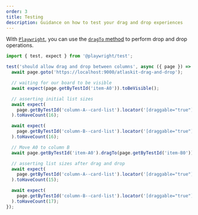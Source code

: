 ```yaml
---
order: 3
title: Testing
description: Guidance on how to test your drag and drop experiences
---
```


With [`Playwright`](https://playwright.dev/), you can use the [`dragTo` method](https://playwright.dev/docs/input#drag-and-drop) to perform drop and drop operations.

```ts
import { test, expect } from '@playwright/test';

test('should allow drag and drop between columns', async ({ page }) => {
  await page.goto('https://localhost:9000/atlaskit-drag-and-drop');

  // waiting for our board to be visible
  await expect(page.getByTestId('item-A0')).toBeVisible();

  // asserting initial list sizes
  await expect(
    page.getByTestId('column-A--card-list').locator('[draggable="true"]'),
  ).toHaveCount(16);

  await expect(
    page.getByTestId('column-B--card-list').locator('[draggable="true"]'),
  ).toHaveCount(16);

  // Move A0 to column B
  await page.getByTestId('item-A0').dragTo(page.getByTestId('item-B0'));

  // asserting list sizes after drag and drop
  await expect(
    page.getByTestId('column-A--card-list').locator('[draggable="true"]'),
  ).toHaveCount(15);

  await expect(
    page.getByTestId('column-B--card-list').locator('[draggable="true"]'),
  ).toHaveCount(17);
});
```
